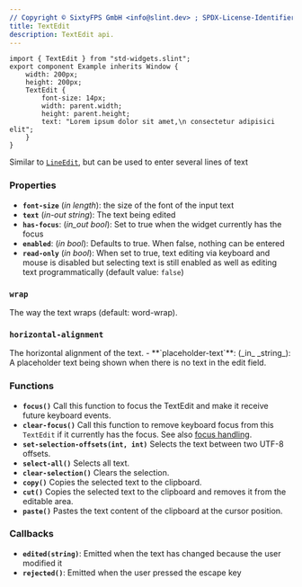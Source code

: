 ```yaml
---
// Copyright © SixtyFPS GmbH <info@slint.dev> ; SPDX-License-Identifier: MIT
title: TextEdit
description: TextEdit api.
---
```



```slint playground
import { TextEdit } from "std-widgets.slint";
export component Example inherits Window {
    width: 200px;
    height: 200px;
    TextEdit {
        font-size: 14px;
        width: parent.width;
        height: parent.height;
        text: "Lorem ipsum dolor sit amet,\n consectetur adipisici elit";
    }
}
```

Similar to [`LineEdit`](/tng/std-widgets/lineedit), but can be used to enter several lines of text



### Properties

-   **`font-size`** (_in_ _length_): the size of the font of the input text
-   **`text`** (_in-out_ _string_): The text being edited
-   **`has-focus`**: (_in_out_ _bool_): Set to true when the widget currently has the focus
-   **`enabled`**: (_in_ _bool_): Defaults to true. When false, nothing can be entered
-   **`read-only`** (_in_ _bool_): When set to true, text editing via keyboard and mouse is disabled but selecting text is still enabled as well as editing text programmatically (default value: `false`)

### `wrap` 
<SlintProperty propName="wrap" typeName="enum" enumName="TextWrap">
The way the text wraps (default: word-wrap).
</SlintProperty>

### `horizontal-alignment`
<SlintProperty propName="horizontal-alignment" typeName="enum" enumName='TextHorizontalAlignment' > 
The horizontal alignment of the text.
</SlintProperty>
-   **`placeholder-text`**: (_in_ _string_): A placeholder text being shown when there is no text in the edit field.

### Functions

-   **`focus()`** Call this function to focus the TextEdit and make it receive future keyboard events.
-   **`clear-focus()`** Call this function to remove keyboard focus from this `TextEdit` if it currently has the focus. See also [focus handling](/tng/guide/focus).
-   **`set-selection-offsets(int, int)`** Selects the text between two UTF-8 offsets.
-   **`select-all()`** Selects all text.
-   **`clear-selection()`** Clears the selection.
-   **`copy()`** Copies the selected text to the clipboard.
-   **`cut()`** Copies the selected text to the clipboard and removes it from the editable area.
-   **`paste()`** Pastes the text content of the clipboard at the cursor position.

### Callbacks

-   **`edited(string)`**: Emitted when the text has changed because the user modified it
-   **`rejected()`**: Emitted when the user pressed the escape key

